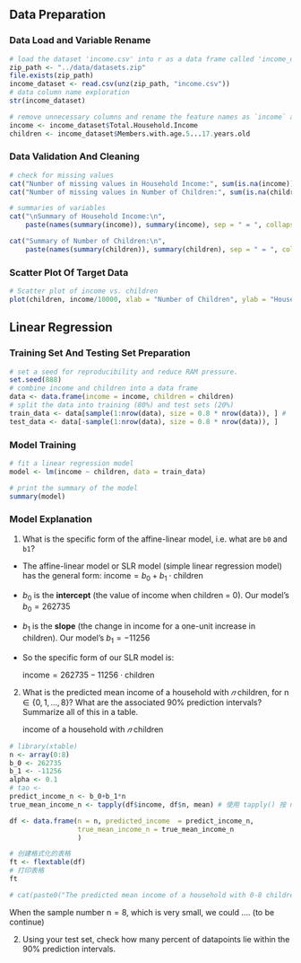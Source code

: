 ## Data Preparation

### Data Load and Variable Rename

```r
# load the dataset 'income.csv' into r as a data frame called 'income_dataset'
zip_path <- "../data/datasets.zip"
file.exists(zip_path)
income_dataset <- read.csv(unz(zip_path, "income.csv"))
# data column name exploration 
str(income_dataset)

# remove unnecessary columns and rename the feature names as `income` and `children`.
income <- income_dataset$Total.Household.Income
children <- income_dataset$Members.with.age.5...17.years.old
```

### Data Validation And Cleaning

```r
# check for missing values
cat("Number of missing values in Household Income:", sum(is.na(income)), "\n")
cat("Number of missing values in Number of Children:", sum(is.na(children)), "\n")

# summaries of variables
cat("\nSummary of Household Income:\n", 
    paste(names(summary(income)), summary(income), sep = " = ", collapse = "\n"), "\n\n")

cat("Summary of Number of Children:\n", 
    paste(names(summary(children)), summary(children), sep = " = ", collapse = "\n"), "\n")
```

### Scatter Plot Of Target Data

```r
# Scatter plot of income vs. children
plot(children, income/10000, xlab = "Number of Children", ylab = "Household Income (in 10 Thousands)", main = "Income vs. Children")
```

## Linear Regression

### Training Set And Testing Set Preparation

```r
# set a seed for reproducibility and reduce RAM pressure.
set.seed(888)  
# combine income and children into a data frame
data <- data.frame(income = income, children = children)
# split the data into training (80%) and test sets (20%)
train_data <- data[sample(1:nrow(data), size = 0.8 * nrow(data)), ] #	sample() is a function for random sampling. Its first argument is the object to be sampled, and its second argument, size, specifies how many elements to be sampled.
test_data <- data[-sample(1:nrow(data), size = 0.8 * nrow(data)), ]

```

### Model Training

```r
# fit a linear regression model
model <- lm(income ~ children, data = train_data)

# print the summary of the model
summary(model)

```

### Model Explanation

1.  What is the specific form of the affine-linear model, i.e. what are `b0` and `b1`?

-   The affine-linear model or SLR model (simple linear regression model) has the general form: $\text{income} = b_0 + b_1 \cdot \text{children}$

-   $b_0$ is the **intercept** (the value of income when children = 0). Our model's $b_0= 262735$

-   $b_1$ is the **slope** (the change in income for a one-unit increase in children). Our model's $b_1= -11256$

-   So the specific form of our SLR model is:

    $\text{income} = 262735 −11256 \cdot \text{children}$

2.  What is the predicted mean income of a household with $𝑛$ children, for $\text{n} ∈ \{0,1,…,8\}$? What are the associated 90% prediction intervals? Summarize all of this in a table.

    income of a household with $𝑛$ children

```r
# library(xtable)
n <- array(0:8)
b_0 <- 262735
b_1 <- -11256
alpha <- 0.1
# tao <- 
predict_income_n <- b_0+b_1*n
true_mean_income_n <- tapply(df$income, df$n, mean) # 使用 tapply() 按 n 分组并计算每组的均值

df <- data.frame(n = n, predicted_income  = predict_income_n,
                 true_mean_income_n = true_mean_income_n
                 )

# 创建格式化的表格
ft <- flextable(df)
# 打印表格
ft

# cat(paste0("The predicted mean income of a household with 0-8 children = ",mean(income_n)),"\n")
```

When the sample number $\text{n}=8$, which is very small, we could .... (to be continue)

2.  Using your test set, check how many percent of datapoints lie within the 90% prediction intervals.
